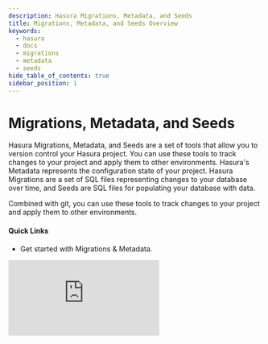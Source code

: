```yaml
---
description: Hasura Migrations, Metadata, and Seeds
title: Migrations, Metadata, and Seeds Overview
keywords:
  - hasura
  - docs
  - migrations
  - metadata
  - seeds
hide_table_of_contents: true
sidebar_position: 1
---
```



# <MMS /> Migrations, Metadata, and Seeds

<div className="overview-header">
  <div className="overview-text">
    <p>
      Hasura Migrations, Metadata, and Seeds are a set of tools that allow you to version control your Hasura project.
      You can use these tools to track changes to your project and apply them to other environments. Hasura's Metadata
      represents the configuration state of your project. Hasura Migrations are a set of SQL files representing changes
      to your database over time, and Seeds are SQL files for populating your database with data.
    </p>
    <p>
      Combined with git, you can use these tools to track changes to your project and apply them to other environments.
    </p>
    <h4>Quick Links</h4>
    <ul>
      <li>
        <VersionedLink to="/migrations-metadata-seeds/migrations-metadata-setup">
          Get started with Migrations & Metadata.
        </VersionedLink>
      </li>
    </ul>
  </div>
  <iframe
    src="https://www.youtube.com/embed/JiHGiBoFo84"
    frameBorder="0"
    allow="accelerometer; autoplay; encrypted-media; gyroscope; picture-in-picture"
    allowFullScreen
  />
</div>

## Using Migrations & Metadata

<div className="overview-gallery">
  <VersionedLink to="/migrations-metadata-seeds/manage-migrations/">
    <div className="card">
      <h3>Manage Migrations</h3>
      <p>Manage your Migrations using the Hasura CLI.</p>
    </div>
  </VersionedLink>
  <VersionedLink to="/migrations-metadata-seeds/manage-metadata/">
    <div className="card">
      <h3>Manage Metadata</h3>
      <p>Manage your Metadata using the Hasura CLI.</p>
    </div>
  </VersionedLink>
  <VersionedLink to="/migrations-metadata-seeds/auto-apply-migrations/">
    <div className="card">
      <h3>Auto-apply Migrations & Metadata</h3>
      <p>
        You can configure Hasura to automatically apply Migrations and Metadata to your database. This is helpful for
        CI/CD pipelines.
      </p>
    </div>
  </VersionedLink>
</div>
